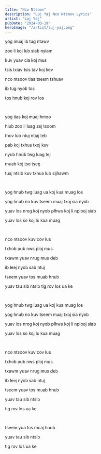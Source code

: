 ```yaml
---
title: "Nco Ntsoov"
description: "Luj Yaj Nco Ntsoov Lyrics"
artist: "Luj Yaj"
pubDate: "2024-03-19"
heroImage: "/artist/luj-yaj.png"
---
```


yog muaj ib tug ntawv

zoo li koj lub siab nyiam

kuv yuav cia koj mus

tsis txiav tsis tav koj kev

nco ntsoov tias tseem tshuav

ib tug nyob tos

tos hnub koj rov los

<br />

yog tias koj muaj hmoo

hlub zoo li luag zej tsoom

thov lub ntuj ntiaj teb

pab koj txhua txoj kev

nyub hnub twg luag tej

muab koj tso tseg

tuaj ntsib kuv txhua lub sijhawm

<br />

yog hnub twg luag ua koj kua muag los

yog hnub no kuv tseem muaj txoj sia nyob

yuav los nrog koj nyob plhws koj li nplooj siab

yuav los so koj lu kua muag

<br />

nco ntsoov kuv cov lus

txhob pub nws ploj mus

txawm yuav nrug mus deb

ib leej nyob sab ntuj

tseem yuav tos muab hnub

yuav tau sib ntsib
tig rov los ua ke

<br />

yog hnub twg luag ua koj kua muag los

yog hnub no kuv tseem muaj txoj sia nyob

yuav los nrog koj nyob plhws koj li nplooj siab

yuav los so koj lu kua muag

<br />

nco ntsoov kuv cov lus

txhob pub nws ploj mus

txawm yuav nrug mus deb

ib leej nyob sab ntuj

tseem yuav tos muab hnub

yuav tau sib ntsib

tig rov los ua ke

<br />

tseem yua tos muaj hnub

yuav tau sib ntsib

tig rov los ua ke
